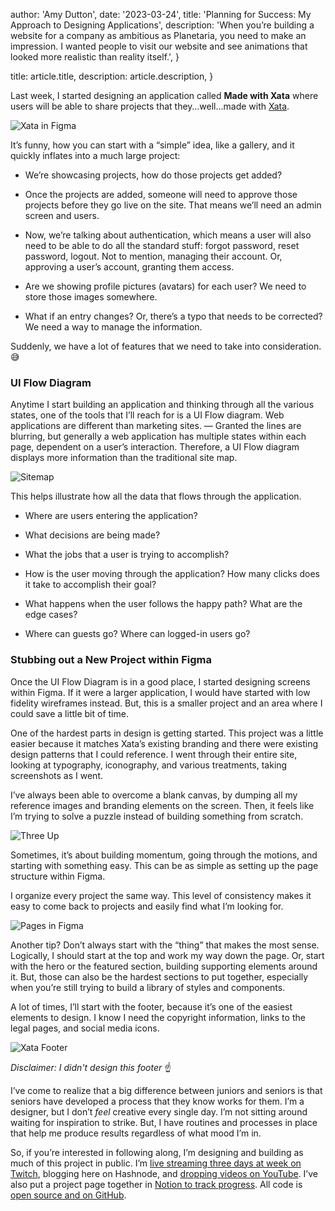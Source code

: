 
  author: 'Amy Dutton',
  date: '2023-03-24',
  title: 'Planning for Success: My Approach to Designing Applications',
  description:
    'When you’re building a website for a company as ambitious as Planetaria, you need to make an impression. I wanted people to visit our website and see animations that looked more realistic than reality itself.',
}

  title: article.title,
  description: article.description,
}


Last week, I started designing an application called **Made with Xata** where users will be able to share projects that they…well…made with [Xata](https://xata.io).

<Image src={XataInFigmaImage} alt="Xata in Figma" />

It’s funny, how you can start with a “simple” idea, like a gallery, and it quickly inflates into a much large project:

- We’re showcasing projects, how do those projects get added?

- Once the projects are added, someone will need to approve those projects before they go live on the site. That means we’ll need an admin screen and users.

- Now, we’re talking about authentication, which means a user will also need to be able to do all the standard stuff: forgot password, reset password, logout. Not to mention, managing their account. Or, approving a user’s account, granting them access.

- Are we showing profile pictures (avatars) for each user? We need to store those images somewhere.

- What if an entry changes? Or, there’s a typo that needs to be corrected? We need a way to manage the information.

Suddenly, we have a lot of features that we need to take into consideration. 😅

### UI Flow Diagram

Anytime I start building an application and thinking through all the various states, one of the tools that I’ll reach for is a UI Flow diagram. Web applications are different than marketing sites. — Granted the lines are blurring, but generally a web application has multiple states within each page, dependent on a user’s interaction. Therefore, a UI Flow diagram displays more information than the traditional site map.

<Image src={sitMapImage} alt="Sitemap" />

This helps illustrate how all the data that flows through the application.

- Where are users entering the application?

- What decisions are being made?

- What the jobs that a user is trying to accomplish?

- How is the user moving through the application? How many clicks does it take to accomplish their goal?

- What happens when the user follows the happy path? What are the edge cases?

- Where can guests go? Where can logged-in users go?

### Stubbing out a New Project within Figma

Once the UI Flow Diagram is in a good place, I started designing screens within Figma. If it were a larger application, I would have started with low fidelity wireframes instead. But, this is a smaller project and an area where I could save a little bit of time.

One of the hardest parts in design is getting started. This project was a little easier because it matches Xata’s existing branding and there were existing design patterns that I could reference. I went through their entire site, looking at typography, iconography, and various treatments, taking screenshots as I went.

I’ve always been able to overcome a blank canvas, by dumping all my reference images and branding elements on the screen. Then, it feels like I’m trying to solve a puzzle instead of building something from scratch.

<Image src={threeUp} alt="Three Up" />

Sometimes, it’s about building momentum, going through the motions, and starting with something easy. This can be as simple as setting up the page structure within Figma.

I organize every project the same way. This level of consistency makes it easy to come back to projects and easily find what I’m looking for.

<Image src={pagesInFigma} alt="Pages in Figma" />

Another tip? Don’t always start with the “thing” that makes the most sense. Logically, I should start at the top and work my way down the page. Or, start with the hero or the featured section, building supporting elements around it. But, those can also be the hardest sections to put together, especially when you’re still trying to build a library of styles and components.

A lot of times, I’ll start with the footer, because it’s one of the easiest elements to design. I know I need the copyright information, links to the legal pages, and social media icons.

<Image src={xataFooter} alt="Xata Footer" />

_Disclaimer: I didn't design this footer_ ☝️

I’ve come to realize that a big difference between juniors and seniors is that seniors have developed a process that they know works for them. I’m a designer, but I don’t _feel_ creative every single day. I’m not sitting around waiting for inspiration to strike. But, I have routines and processes in place that help me produce results regardless of what mood I’m in.

So, if you’re interested in following along, I’m designing and building as much of this project in public. I’m [live streaming three days at week on Twitch](https://twitch.tv/selfteachme), blogging here on Hashnode, and [dropping videos on YouTube](https://youtube.com/c/selfteachme). I’ve also put a project page together in [Notion to track progress](https://www.notion.so/Project-Page-Made-with-Xata-e1c3579bb49e4713bdd7a77b2e6f415a). All code is [open source and on GitHub](https://github.com/ahaywood/made-with-xata).
